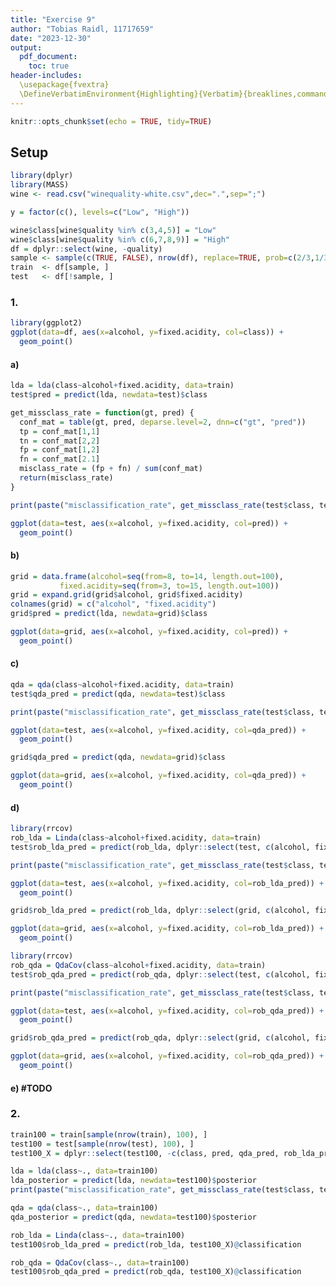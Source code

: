 ```yaml
---
title: "Exercise 9"
author: "Tobias Raidl, 11717659"
date: "2023-12-30"
output:
  pdf_document:
    toc: true
header-includes:
  \usepackage{fvextra}
  \DefineVerbatimEnvironment{Highlighting}{Verbatim}{breaklines,commandchars=\\\{\}}
---
```


```r
knitr::opts_chunk$set(echo = TRUE, tidy=TRUE)
```

## Setup
```r
library(dplyr)
library(MASS)
wine <- read.csv("winequality-white.csv",dec=".",sep=";")

y = factor(c(), levels=c("Low", "High"))

wine$class[wine$quality %in% c(3,4,5)] = "Low"
wine$class[wine$quality %in% c(6,7,8,9)] = "High"
df = dplyr::select(wine, -quality)
sample <- sample(c(TRUE, FALSE), nrow(df), replace=TRUE, prob=c(2/3,1/3))
train  <- df[sample, ]
test   <- df[!sample, ]
```

### 1.
```r
library(ggplot2)
ggplot(data=df, aes(x=alcohol, y=fixed.acidity, col=class)) +
  geom_point()
```

#### a)
```r
lda = lda(class~alcohol+fixed.acidity, data=train)
test$pred = predict(lda, newdata=test)$class

get_missclass_rate = function(gt, pred) {
  conf_mat = table(gt, pred, deparse.level=2, dnn=c("gt", "pred"))
  tp = conf_mat[1,1]
  tn = conf_mat[2,2]
  fp = conf_mat[1,2]
  fn = conf_mat[2.1]
  misclass_rate = (fp + fn) / sum(conf_mat)
  return(misclass_rate)
}

print(paste("misclassification_rate", get_missclass_rate(test$class, test$pred)))

ggplot(data=test, aes(x=alcohol, y=fixed.acidity, col=pred)) +
  geom_point()
```

#### b)
```r
grid = data.frame(alcohol=seq(from=8, to=14, length.out=100), 
           fixed.acidity=seq(from=3, to=15, length.out=100))
grid = expand.grid(grid$alcohol, grid$fixed.acidity)
colnames(grid) = c("alcohol", "fixed.acidity")
grid$pred = predict(lda, newdata=grid)$class

ggplot(data=grid, aes(x=alcohol, y=fixed.acidity, col=pred)) +
  geom_point()
```

#### c)
```r
qda = qda(class~alcohol+fixed.acidity, data=train)
test$qda_pred = predict(qda, newdata=test)$class

print(paste("misclassification_rate", get_missclass_rate(test$class, test$qda_pred)))

ggplot(data=test, aes(x=alcohol, y=fixed.acidity, col=qda_pred)) +
  geom_point()

grid$qda_pred = predict(qda, newdata=grid)$class

ggplot(data=grid, aes(x=alcohol, y=fixed.acidity, col=qda_pred)) +
  geom_point()
```

#### d)
```r
library(rrcov)
rob_lda = Linda(class~alcohol+fixed.acidity, data=train)
test$rob_lda_pred = predict(rob_lda, dplyr::select(test, c(alcohol, fixed.acidity)))@classification

print(paste("misclassification_rate", get_missclass_rate(test$class, test$rob_lda_pred)))

ggplot(data=test, aes(x=alcohol, y=fixed.acidity, col=rob_lda_pred)) +
  geom_point()

grid$rob_lda_pred = predict(rob_lda, dplyr::select(grid, c(alcohol, fixed.acidity)))@classification

ggplot(data=grid, aes(x=alcohol, y=fixed.acidity, col=rob_lda_pred)) +
  geom_point()
```

```r
library(rrcov)
rob_qda = QdaCov(class~alcohol+fixed.acidity, data=train)
test$rob_qda_pred = predict(rob_qda, dplyr::select(test, c(alcohol, fixed.acidity)))@classification

print(paste("misclassification_rate", get_missclass_rate(test$class, test$rob_qda_pred)))

ggplot(data=test, aes(x=alcohol, y=fixed.acidity, col=rob_qda_pred)) +
  geom_point()

grid$rob_qda_pred = predict(rob_qda, dplyr::select(grid, c(alcohol, fixed.acidity)))@classification

ggplot(data=grid, aes(x=alcohol, y=fixed.acidity, col=rob_qda_pred)) +
  geom_point()
```

#### e) #TODO

### 2.
```r
train100 = train[sample(nrow(train), 100), ]
test100 = test[sample(nrow(test), 100), ]
test100_X = dplyr::select(test100, -c(class, pred, qda_pred, rob_lda_pred, rob_qda_pred))

lda = lda(class~., data=train100)
lda_posterior = predict(lda, newdata=test100)$posterior
print(paste("misclassification_rate", get_missclass_rate(test$class, test$pred)))

qda = qda(class~., data=train100)
qda_posterior = predict(qda, newdata=test100)$posterior

rob_lda = Linda(class~., data=train100)
test100$rob_lda_pred = predict(rob_lda, test100_X)@classification

rob_qda = QdaCov(class~., data=train100)
test100$rob_qda_pred = predict(rob_qda, test100_X)@classification
```

